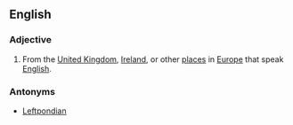 ==English==
===Adjective===
{{en-adj|-}}
#{{context|slang}} From the [[United Kingdom]], [[Ireland]], or other [[place]]s in [[Europe]] that speak [[English]].
===Antonyms===
*[[Leftpondian]]